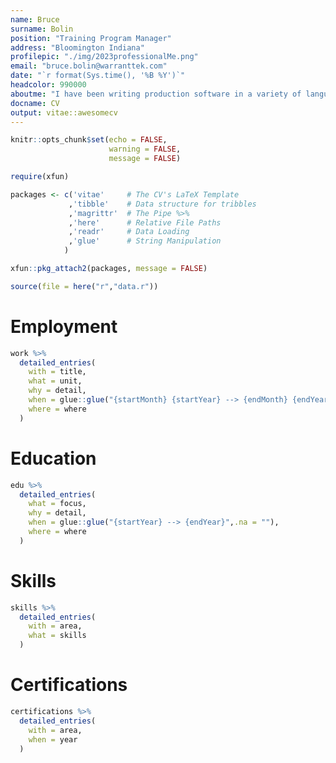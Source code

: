 ```yaml
---
name: Bruce
surname: Bolin
position: "Training Program Manager"
address: "Bloomington Indiana"
profilepic: "./img/2023professionalMe.png"
email: "bruce.bolin@warranttek.com"
date: "`r format(Sys.time(), '%B %Y')`"
headcolor: 990000
aboutme: "I have been writing production software in a variety of languages for over 5 years for various California State Government Agencies. I have a deep driven passion for software, automation, and data Engineering. This very CV was even compiled with code."
docname: CV
output: vitae::awesomecv
---
```


```r
knitr::opts_chunk$set(echo = FALSE,
                      warning = FALSE,
                      message = FALSE)

require(xfun)

packages <- c('vitae'     # The CV's LaTeX Template
             ,'tibble'    # Data structure for tribbles
             ,'magrittr'  # The Pipe %>%
             ,'here'      # Relative File Paths
             ,'readr'     # Data Loading
             ,'glue'      # String Manipulation
            )

xfun::pkg_attach2(packages, message = FALSE)

source(file = here("r","data.r"))

```

# Employment

```r

work %>%
  detailed_entries(
    with = title,
    what = unit, 
    why = detail,
    when = glue::glue("{startMonth} {startYear} --> {endMonth} {endYear}",.na = ""),
    where = where
  )

```

# Education

```r

edu %>%
  detailed_entries(
    what = focus,
    why = detail,
    when = glue::glue("{startYear} --> {endYear}",.na = ""),
    where = where
  )

```

# Skills

```r

skills %>%
  detailed_entries(
    with = area,
    what = skills
  )

```

# Certifications

```r

certifications %>%
  detailed_entries(
    with = area,
    when = year
  )

```
